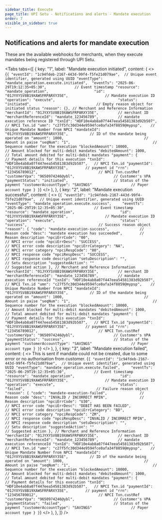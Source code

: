 ```yaml
---
sidebar_title: Execute
page_title: UPI Setu - Notifications and alerts - Mandate execution
order: 7
visible_in_sidebar: true
---
```


## Notifications and alerts for mandate execution

These are the available webhooks for merchants, when they execute mandates being registered through UPI Setu.

<Tabs
  tabs={[
    {
      key: "1",
      label: "Mandate execution initiated",
      content: (
        <>
          <CodeBlockWithCopy language="json">
            {`{
  "eventId": "1c94fdeb-2167-443d-99f4-f5fe21d079ae",  // Unique event identifier, generated using UUID
  "eventType": "mandate_operation.execute.initiated", 
  "eventTs": "2025-06-29T19:12:35+05:30",             // Event timestamp
  "resource": "mandate_operation",                    
  "id": "01JYXYSV8B19XAWSFRPARXY35E",                 // Mandate execution ID
  "operation": "execute",                            
  "status": "initiated",                             
  // Empty reason object for initiated status
  "reason": {},
  // Merchant and Reference Information
  "merchantId": "01JYXYSV8B19XAWSFRPARXY35E",         // merchant ID
  "merchantReferenceId": "mandate_123456789",         // mandate execution reference ID
  "txnId": "HDF10e4ab8a07f447eea54581383d92b507",     // NPCI Txn.id
  "umn": "c27f5fc30d344e9594fce0afa34f8859@mypsp",    // Unique Mandate Number from NPCI
  "mandateId": "01JYXYSV8B19XAWSFRPARXY35E",          // ID of the mandate being operated on
  "amount": 1000,                                     // Amount in paise
  "seqNum": "1",                                      // Sequence number for the execution
  "blockedAmount": 10000,                             // Amount blocked for multi-debit mandates
  "debitedAmount": 1000,                              // Total amount debited for multi-debit mandates
  "payment": {                                        // Payment details for this execution
    "txnId": "HDF10e4ab8a07f447eea54581383d92b507",   // NPCI Txn.id
    "paymentId": "01JYXYSV8B19XAWSFRPARXY35E",        // payment id
    "rrn": "123456789012",                            // NPCI Txn.custRef
    "customerVpa": "9650974246@ybl",                  // Customer's VPA
    "paymentStatus": "initiated",                     // Status of the payment
    "customerAccountType": "SAVINGS"                  // Payer account type
  }
}`}
          </CodeBlockWithCopy>
        </>
      ),
    },
    {
      key: "2",
      label: "Mandate execution successful",
      content: (
        <>
          <CodeBlockWithCopy language="json">
            {`{
  "eventId": "1c94fdeb-2167-443d-99f4-f5fe21d079ae",  // Unique event identifier, generated using UUID
  "eventType": "mandate_operation.execute.success",    
  "eventTs": "2025-06-29T19:12:35+05:30",             // Event timestamp
  "resource": "mandate_operation",                    
  "id": "01JYXYSV8B19XAWSFRPARXY35E",                 // Mandate execution ID
  "operation": "execute",                             
  "status": "success",                                
  // Success reason object
  "reason": {
    "code": "mandate-execution-success",              // Reason code
    "desc": "mandate execution has succeeded",        // Reason description
    "npciErrCode": "00",                              // NPCI error code
    "npciErrDesc": "SUCCESS",                         // NPCI error code description
    "npciErrCategory": "NA",                          // NPCI error category
    "npciRespCode": "00",                             // NPCI response code
    "npciRespDesc": "SUCCESS",                        // NPCI response code description
    "setuDescription": "",                            // Setu description
    "suggestedAction": ""                             // Suggested action
  },
  // Merchant and Reference Information
  "merchantId": "01JYXYSV8B19XAWSFRPARXY35E",         // merchant ID
  "merchantReferenceId": "mandate_123456789",         // mandate execution referenceId
  "txnId": "HDF10e4ab8a07f447eea54581383d92b507",     // NPCI Txn.id
  "umn": "c27f5fc30d344e9594fce0afa34f8859@mypsp",    // Unique Mandate Number from NPCI
  "mandateId": "01JYXYSV8B19XAWSFRPARXY35E",          // ID of the mandate being operated on
  "amount": 1000,                                     // Amount in paise
  "seqNum": "1",                                      // Sequence number for the execution
  "blockedAmount": 10000,                             // Amount blocked for multi-debit mandates
  "debitedAmount": 1000,                              // Total amount debited for multi-debit mandates
  "payment": {                                        // Payment details for this execution
    "txnId": "HDF10e4ab8a07f447eea54581383d92b507",   // NPCI Txn.id
    "paymentId": "01JYXYSV8B19XAWSFRPARXY35E",        // payment id
    "rrn": "123456789012",                            // NPCI Txn.custRef
    "customerVpa": "9650974246@ybl",                  // Customer's VPA
    "paymentStatus": "success",                       // Status of the payment
    "customerAccountType": "SAVINGS"                  // Payer account type
  }
}`}
          </CodeBlockWithCopy>
        </>
      ),
    },
    {
      key: "3",
      label: "Mandate execution failed",
      content: (
        <>
          <Text>
            This is sent if mandate could not be created, due to some error or
            no authorisation from customer.
          </Text>
          <CodeBlockWithCopy language="json">
            {`{
  "eventId": "1c94fdeb-2167-443d-99f4-f5fe21d079ae",  // Unique event identifier, generated using UUID
  "eventType": "mandate_operation.execute.failed",    
  "eventTs": "2025-06-29T19:12:35+05:30",             // Event timestamp
  "resource": "mandate_operation",                    
  "id": "01JYXYSV8B19XAWSFRPARXY35E",                 // Mandate execution ID
  "operation": "execute",                            
  "status": "failed",                                
  // Failure reason object
  "reason": {
    "code": "mandate-execution-failed",               // Reason code
    "desc": "INVALID / INCORRECT MPIN",               // Reason description
    "npciErrCode": "U30",                             // NPCI error code
    "npciErrDesc": "DEBIT HAS BEEN FAILED",           // NPCI error code description
    "npciErrCategory": "BD",                          // NPCI error category
    "npciRespCode": "ZM",                             // NPCI response code
    "npciRespDesc": "INVALID / INCORRECT MPIN",       // NPCI response code description
    "setuDescription": "",                            // Setu description
    "suggestedAction": ""                             // Suggested action
  },
  // Merchant and Reference Information
  "merchantId": "01JYXYSV8B19XAWSFRPARXY35E",         // merchant ID
  "merchantReferenceId": "mandate_123456789",         // mandate execution referenceId
  "txnId": "HDF10e4ab8a07f447eea54581383d92b507",     // NPCI Txn.id
  "umn": "c27f5fc30d344e9594fce0afa34f8859@mypsp",    // Unique Mandate Number from NPCI
  "mandateId": "01JYXYSV8B19XAWSFRPARXY35E",          // ID of the mandate being operated on
  "amount": 1000,                                     // Amount in paise
  "seqNum": "1",                                      // Sequence number for the execution
  "blockedAmount": 10000,                             // Amount blocked for multi-debit mandates
  "debitedAmount": 1000,                              // Total amount debited for multi-debit mandates
  "payment": {                                        // Payment details for this execution
    "txnId": "HDF10e4ab8a07f447eea54581383d92b507",   // NPCI Txn.id
    "paymentId": "01JYXYSV8B19XAWSFRPARXY35E",        // payment id
    "rrn": "123456789012",                            // NPCI Txn.custRef
    "customerVpa": "9650974246@ybl",                  // Customer's VPA
    "paymentStatus": "failed",                        // Status of the payment
    "customerAccountType": "SAVINGS"                  // Payer account type
  }
}`}
          </CodeBlockWithCopy>
        </>
      ),
    },
  ]}
/>
